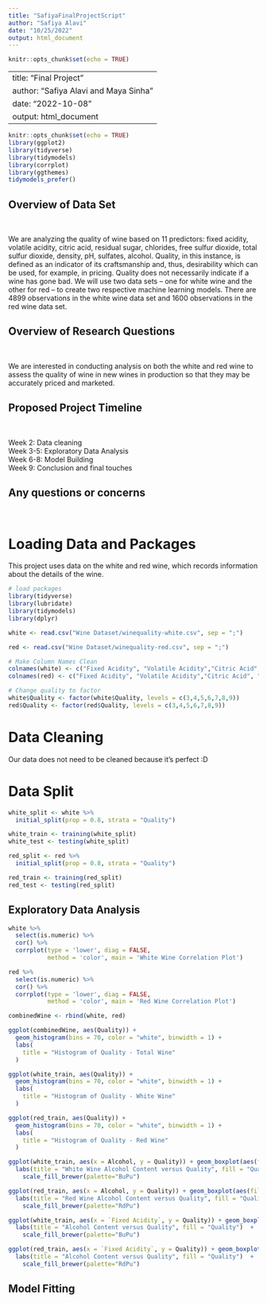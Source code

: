 ```yaml
---
title: "SafiyaFinalProjectScript"
author: "Safiya Alavi"
date: "10/25/2022"
output: html_document
---
```


```r
knitr::opts_chunk$set(echo = TRUE)
```

---
title: "Final Project"
author: "Safiya Alavi and Maya Sinha"
date: "2022-10-08"
output: html_document
---

```r
knitr::opts_chunk$set(echo = TRUE)
library(ggplot2)
library(tidyverse)
library(tidymodels)
library(corrplot)
library(ggthemes)
tidymodels_prefer()
```

## Overview of Data Set

<br> 

We are analyzing the quality of wine based on 11 predictors: fixed acidity, volatile acidity, citric acid, residual sugar, chlorides, free sulfur dioxide, total sulfur dioxide, density, pH, sulfates, alcohol. Quality, in this instance, is defined as an indicator of its craftsmanship and, thus, desirability which can be used, for example, in pricing. Quality does not necessarily indicate if a wine has gone bad. We will use two data sets -- one for white wine and the other for red -- to create two respective machine learning models. There are 4899 observations in the white wine data set and 1600 observations in the red wine data set. 


## Overview of Research Questions 

<br>

We are interested in conducting analysis on both the white and red wine to assess the quality of wine in new wines in production so that they may be accurately priced and marketed.  

## Proposed Project Timeline 

<br>

Week 2: Data cleaning<br>
Week 3-5: Exploratory Data Analysis<br>
Week 6-8: Model Building<br>
Week 9: Conclusion and final touches<br>

## Any questions or concerns

<br>


# Loading Data and Packages 
This project uses data on the white and red wine, which records information about the details of the wine. 

```r
# load packages
library(tidyverse)
library(lubridate)
library(tidymodels)
library(dplyr)

white <- read.csv("Wine Dataset/winequality-white.csv", sep = ";")

red <- read.csv("Wine Dataset/winequality-red.csv", sep = ";")

# Make Column Names Clean 
colnames(white) <- c("Fixed Acidity", "Volatile Acidity","Citric Acid", "Residual Sugar", "Chlorides", "Free Sulfur Dioxide", "Total Sulfur Dioxide", "Density", "pH", "Sulfates", "Alcohol", "Quality")
colnames(red) <- c("Fixed Acidity", "Volatile Acidity","Citric Acid", "Residual Sugar", "Chlorides", "Free Sulfur Dioxide", "Total Sulfur Dioxide", "Density", "pH", "Sulfates", "Alcohol", "Quality")

# Change quality to factor
white$Quality <- factor(white$Quality, levels = c(3,4,5,6,7,8,9))
red$Quality <- factor(red$Quality, levels = c(3,4,5,6,7,8,9))
```


# Data Cleaning 

Our data does not need to be cleaned because it's perfect :D

# Data Split

```r
white_split <- white %>% 
  initial_split(prop = 0.8, strata = "Quality")

white_train <- training(white_split)
white_test <- testing(white_split)

red_split <- red %>% 
  initial_split(prop = 0.8, strata = "Quality")

red_train <- training(red_split)
red_test <- testing(red_split)
```

## Exploratory Data Analysis

```r
white %>% 
  select(is.numeric) %>% 
  cor() %>% 
  corrplot(type = 'lower', diag = FALSE, 
           method = 'color', main = 'White Wine Correlation Plot')

red %>% 
  select(is.numeric) %>% 
  cor() %>% 
  corrplot(type = 'lower', diag = FALSE, 
           method = 'color', main = 'Red Wine Correlation Plot')
```

```r
combinedWine <- rbind(white, red)

ggplot(combinedWine, aes(Quality)) +
  geom_histogram(bins = 70, color = "white", binwidth = 1) +
  labs(
    title = "Histogram of Quality - Total Wine"
  )
```

```r
ggplot(white_train, aes(Quality)) +
  geom_histogram(bins = 70, color = "white", binwidth = 1) +
  labs(
    title = "Histogram of Quality - White Wine"
  )

ggplot(red_train, aes(Quality)) +
  geom_histogram(bins = 70, color = "white", binwidth = 1) +
  labs(
    title = "Histogram of Quality - Red Wine"
  )
```

```r
ggplot(white_train, aes(x = Alcohol, y = Quality)) + geom_boxplot(aes(fill = Quality))+ geom_point(width = 0.15) + 
  labs(title = "White Wine Alcohol Content versus Quality", fill = "Quality")  +
    scale_fill_brewer(palette="BuPu")

ggplot(red_train, aes(x = Alcohol, y = Quality)) + geom_boxplot(aes(fill = Quality))+ geom_point(width = 0.15) + 
  labs(title = "Red Wine Alcohol Content versus Quality", fill = "Quality")  +
    scale_fill_brewer(palette="RdPu")
```

```r
ggplot(white_train, aes(x = `Fixed Acidity`, y = Quality)) + geom_boxplot(aes(fill = Quality))+ geom_point(width = 0.15) + 
  labs(title = "Alcohol Content versus Quality", fill = "Quality")  +
    scale_fill_brewer(palette="BuPu")

ggplot(red_train, aes(x = `Fixed Acidity`, y = Quality)) + geom_boxplot(aes(fill = Quality))+ geom_point(width = 0.15) + 
  labs(title = "Alcohol Content versus Quality", fill = "Quality")  +
    scale_fill_brewer(palette="RdPu")
```


## Model Fitting
